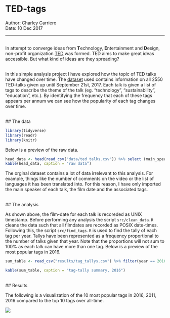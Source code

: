 # TED-tags
Author: Charley Carriero<br/>
Date: 10 Dec 2017

---
<br/>
In attempt to converge ideas from **T**echnology, **E**ntertainment and **D**esign, non-profit organization [TED](https://www.ted.com/about/our-organization) was formed. TED aims to make great ideas accessible. But what kind of ideas are they spreading? 

<br/>
In this simple analysis project I have explored how the topic of TED talks have changed over time. The  [dataset](https://www.kaggle.com/rounakbanik/ted-talks) used contains information on all 2550 TED-talks given up until September 21st, 2017. Each talk is given a list of tags to describe the theme of the talk (eg. "technology", "sustainability", "education", etc.). By identifying the frequency that each of these tags appears per annum we can see how the popularity of each tag changes over time. 

<br/>
## The data 

```r
library(tidyverse)
library(readr)
library(knitr)
```

Below is a preview of the raw data. 
```r
head_data <- head(read_csv("data/ted_talks.csv")) %>% select (main_speaker, film_date, tags)
kable(head_data, caption = "raw data")
```

The orginal dataset contains a lot of data irrelevant to this analysis. For example, things like the number of comments on the video or the list of languages it has been translated into. For this reason, I have only imported the main speaker of each talk, the film date and the associated tags. 

<br/>
## The analysis

As shown above, the film-date for each talk is recoreded as UNIX timestamp. Before performing any analysis the script `src/clean_data.R` cleans the data such that all filmdates are recorded as POSIX date-times. Following this, the script `src/find_tags.R` is used to find the tally of each tag per year. Tallys have been represented as a frequency proportional to the number of talks given that year. Note that the proportions will not sum to 100% as each talk can have more than one tag. Below is a preview of the most popular tags in 2016.

```r
sum_table <- read_csv("results/tag_tallys.csv") %>% filter(year == 2016) %>% head(5)

kable(sum_table, caption = "tag-tally summary, 2016")
```

<br/>
## Results 

The following is a visualization of the 10 most popular tags in 2016, 2011, 2016 compared to the top 10 tags over all-time.

![](/Users/charleycarriero/Documents/MDS/522/TED-tags/results/tag_tally_plot.png)













